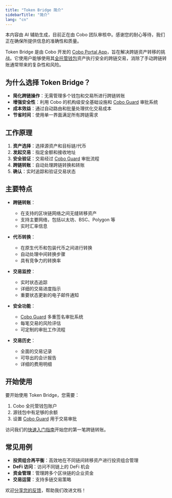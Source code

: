 ```yaml
---
title: "Token Bridge 简介"
sidebarTitle: "简介"
lang: "cn"
---
```


<Note>本内容由 AI 辅助生成，目前正在由 Cobo 团队审核中。感谢您的耐心等待，我们正在确保所提供信息的准确性和质量。</Note>

Token Bridge 是由 Cobo 开发的 [Cobo Portal App](/cn/portal/portal-apps/introduction)，旨在解决跨链资产转移的挑战。它使用户能够使用其[全托管钱包](/cn/portal/custodial-wallets/introduction)资产执行安全的跨链交易，消除了手动跨链转账通常带来的复杂性和风险。

## 为什么选择 Token Bridge？

- **简化跨链操作**：无需管理多个钱包和交易所进行跨链转账
- **增强安全性**：利用 Cobo 的机构级安全基础设施和 [Cobo Guard](/cn/guard/introduction.mdx) 审批系统
- **成本效益**：通过自动路由和批量处理优化交易成本
- **节省时间**：使用单一界面满足所有跨链需求

## 工作原理

1. **资产选择**：选择源资产和目标链/代币
2. **发起交易**：指定金额和接收地址
3. **安全验证**：交易经过 [Cobo Guard](/cn/guard/introduction.mdx) 审批流程
4. **跨链转账**：自动处理跨链转换和转账
5. **确认**：实时追踪和验证交易状态

## 主要特点

- **跨链转账**：
  - 在支持的区块链网络之间无缝转移资产
  - 支持主要网络，包括以太坊、BSC、Polygon 等
  - 实时汇率信息

- **代币转换**：
  - 在原生代币和包装代币之间进行转换
  - 自动处理中间转换步骤
  - 具有竞争力的转换率

- **交易监控**：
  - 实时状态追踪
  - 详细的交易进度指示
  - 重要状态更新的电子邮件通知

- **安全功能**：
  - [Cobo Guard](/cn/guard/introduction.mdx) 多重签名审批系统
  - 每笔交易的风险评估
  - 可定制的审批工作流程

- **交易历史**：
  - 全面的交易记录
  - 可导出的会计报告
  - 详细的费用明细

## 开始使用

要开始使用 Token Bridge，您需要：

1. Cobo 全托管钱包账户
2. 源钱包中有足够的余额
3. 设置 [Cobo Guard](/cn/guard/introduction.mdx) 用于交易审批

访问我们的[快速入门指南](/cn/apps/bridge/quick-start)开始您的第一笔跨链转账。

## 常见用例

- **投资组合再平衡**：高效地在不同链间转移资产进行投资组合管理
- **DeFi 访问**：访问不同链上的 DeFi 机会
- **资金管理**：管理跨多个区块链的企业资金
- **交易运营**：支持多链交易策略

<Tip>欢迎[分享您的反馈](https://forms.zohopublic.com/cobo/form/DocumentFeedbackForm/formperma/QvLOhxJv1_JMsJ-1dleZ8Itb_7rzN-LtgvsDdxosoVI?referrername=manuals)，帮助我们改进文档！</Tip>
